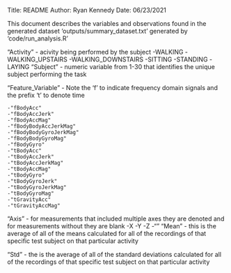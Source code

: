 Title: README
Author: Ryan Kennedy
Date: 06/23/2021

This document describes the variables and observations found in the generated dataset 'outputs/summary_dataset.txt' generated by 'code/run_analysis.R'


"Activity" - acivity being performed by the subject
    -WALKING
    -WALKING_UPSTAIRS
    -WALKING_DOWNSTAIRS
    -SITTING
    -STANDING
    -LAYING
"Subject" - numeric variable from 1-30 that identifies the unique subject performing the task

"Feature_Variable" - Note the 'f' to indicate frequency domain signals and the prefix 't' to denote time

    -"fBodyAcc"             
    -"fBodyAccJerk"        
    -"fBodyAccMag"          
    -"fBodyBodyAccJerkMag" 
    -"fBodyBodyGyroJerkMag" 
    -"fBodyBodyGyroMag"    
    -"fBodyGyro"            
    -"tBodyAcc"            
    -"tBodyAccJerk"         
    -"tBodyAccJerkMag"     
    -"tBodyAccMag"          
    -"tBodyGyro"           
    -"tBodyGyroJerk"        
    -"tBodyGyroJerkMag"    
    -"tBodyGyroMag"         
    -"tGravityAcc"         
    -"tGravityAccMag"   
    
"Axis" - for measurements that included multiple axes they are denoted and for measurements without they are blank
    -X
    -Y
    -Z
    -""
"Mean" - this is the average of all of the means calculated for all of the recordings of that specific test subject on that particular activity
  
"Std" - the is the average of all of the standard deviations calculated for all of the recordings of that specific test subject on that particular activity
